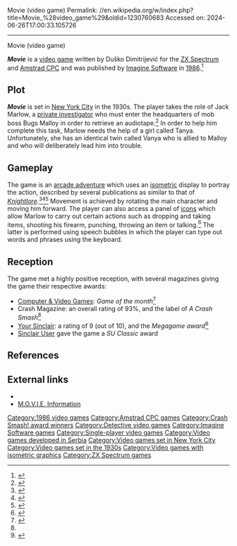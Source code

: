 Movie (video game)
Permalink: //en.wikipedia.org/w/index.php?title=Movie_%28video_game%29&oldid=1230760683
Accessed on: 2024-06-26T17:00:33.105726



------
Movie (video game)
{{Short description|1986 video game}}
{{Use British English|date=April 2024}}
{{Use dmy dates|date=April 2024}}
{{Infobox VG
| title        = 
| image        = M.O.V.I.E. Coverart.png
| caption      = 
| developer    = 
| publisher    = [[Imagine Software]]
| writer       = [[Duško Dimitrijević]]
| series       = 
| engine       = 
| released     = 1986
| genre        = [[Adventure game|Adventure]]
| modes        = [[Single-player video game|Single-player]]
| platforms    = [[Amstrad CPC]], [[ZX Spectrum]]
}}

'''''Movie''''' is a [[video game]] written by Duško Dimitrijević for the [[ZX Spectrum]] and [[Amstrad CPC]] and was published by [[Imagine Software]] in [[1986 in video gaming|1986]].<ref name=":0">{{Cite book |url=http://archive.org/details/crash-magazine-26 |title=Crash Magazine Issue 26 |date=March 1986 |publisher=Newsfield Publications Ltd |year=1986 |location=UK |pages=20–22 |language=en}}</ref>

==Plot==

'''''Movie''''' is set in [[New York City]] in the 1930s. The player takes the role of Jack Marlow, a [[private investigator]] who must enter the headquarters of mob boss Bugs Malloy in order to retrieve an audiotape.<ref>{{Cite book |url=http://archive.org/details/ace-magazine-12 |title=ACE Magazine Issue 12 |date=September 1988 |year=1988 |location=UK |pages=78}}</ref> In order to help him complete this task, Marlow needs the help of a girl called Tanya. Unfortunately, she has an identical twin called Vanya who is allied to Malloy and who will deliberately lead him into trouble.

==Gameplay==
The game is an [[arcade adventure]] which uses an [[isometric projection|isometric]] display to portray the action, described by several publications as similar to that of ''[[Knightlore]].''<ref>{{Cite book |url=http://archive.org/details/zxcomputing-magazine-1986-04 |title=ZX Computing Magazine (April 1986) |date=April 1986 |publisher=Argus Specialist Publications |year=1986 |location=UK |pages=53 |language=en}}</ref><ref>{{Cite book |url=http://archive.org/details/sinclair-user-magazine-048 |title=Sinclair User Magazine Issue 048 |date=March 1986}}</ref><ref>{{Cite book |url=http://archive.org/details/Computer_Gamer_Issue_12_1986-03_Argus_Press_GB |title=Computer Gamer - Issue 12 |date=March 1986 |publisher=Argus Press |year=1986 |location=UK |pages=63–64}}</ref> Movement is achieved by rotating the main character and moving him forward. The player can also access a panel of [[Computer icon|icons]] which allow Marlow to carry out certain actions such as dropping and taking items, shooting his firearm, punching, throwing an item or talking.<ref>{{Cite book |url=http://archive.org/details/sinclair-user-magazine-048 |title=Sinclair User Magazine Issue 048 |date=March 1986 |year=1986 |location=UK |pages=58 |language=en}}</ref> The latter is performed using speech bubbles in which the player can type out words and phrases using the keyboard.

==Reception==
{{Video game reviews
| award1Pub = ''Crash''
| award1 = Smash<ref>Game review, Crash magazine, [[Newsfield Publications]], issue 26, March 1986</ref>
}}
The game met a highly positive reception, with several magazines giving the game their respective awards:

* [[Computer & Video Games]]: ''Game of the month''<ref>{{Cite book |url=http://archive.org/details/ComputerAndVideoGamesIssue053Mar86 |title=Computer And Video Games Issue 053 |date=March 1986 |language=English}}</ref>
* Crash Magazine: an overall rating of 93%, and the label of ''A Crash Smash''<ref name=":0" />
* [[Your Sinclair]]: a rating of 9 (out of 10), and the ''Megagame award''<ref>{{Cite book |url=http://archive.org/details/Your_Sinclair_003 |title=Your Sinclair #003 |date=March 1986 |year=1986 |pages=72–73 |language=en}}</ref>
* [[Sinclair User]] gave the game a ''SU Classic'' award

== References ==
{{reflist}}

== External links ==
*{{WoS game|id=0003300}}
*[https://www.imdb.com/title/tt0407965/ M.O.V.I.E. Information]

[[Category:1986 video games]]
[[Category:Amstrad CPC games]]
[[Category:Crash Smash! award winners]]
[[Category:Detective video games]]
[[Category:Imagine Software games]]
[[Category:Single-player video games]]
[[Category:Video games developed in Serbia]]
[[Category:Video games set in New York City]]
[[Category:Video games set in the 1930s]]
[[Category:Video games with isometric graphics]]
[[Category:ZX Spectrum games]]


{{Adventure-videogame-stub}}